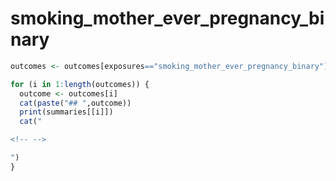 
# smoking_mother_ever_pregnancy_binary
```r
outcomes <- outcomes[exposures=="smoking_mother_ever_pregnancy_binary"]

for (i in 1:length(outcomes)) {
  outcome <- outcomes[i]
  cat(paste("## ",outcome))
  print(summaries[[i]])
  cat("

<!-- -->

")
}

```

